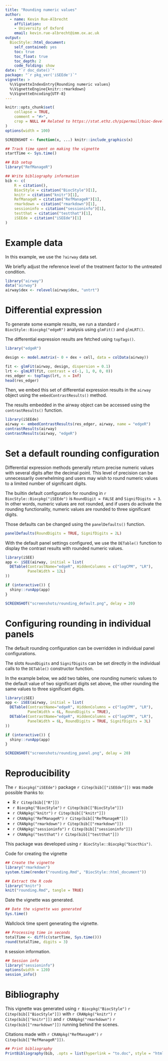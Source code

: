 ```yaml
---
title: "Rounding numeric values"
author: 
  - name: Kevin Rue-Albrecht
    affiliation:
    - University of Oxford
    email: kevin.rue-albrecht@imm.ox.ac.uk
output: 
  BiocStyle::html_document:
    self_contained: yes
    toc: true
    toc_float: true
    toc_depth: 2
    code_folding: show
date: "`r doc_date()`"
package: "`r pkg_ver('iSEEde')`"
vignette: >
  %\VignetteIndexEntry{Rounding numeric values}
  %\VignetteEngine{knitr::rmarkdown}
  %\VignetteEncoding{UTF-8}  
---
```


```r
knitr::opts_chunk$set(
    collapse = TRUE,
    comment = "#>",
    crop = NULL ## Related to https://stat.ethz.ch/pipermail/bioc-devel/2020-April/016656.html
)
options(width = 100)
```

```r
SCREENSHOT <- function(x, ...) knitr::include_graphics(x)
```

```r
## Track time spent on making the vignette
startTime <- Sys.time()

## Bib setup
library("RefManageR")

## Write bibliography information
bib <- c(
    R = citation(),
    BiocStyle = citation("BiocStyle")[1],
    knitr = citation("knitr")[1],
    RefManageR = citation("RefManageR")[1],
    rmarkdown = citation("rmarkdown")[1],
    sessioninfo = citation("sessioninfo")[1],
    testthat = citation("testthat")[1],
    iSEEde = citation("iSEEde")[1]
)
```

# Example data

In this example, we use the `?airway` data set.

We briefly adjust the reference level of the treatment factor to the untreated condition.

```r
library("airway")
data("airway")
airway$dex <- relevel(airway$dex, "untrt")
```

# Differential expression

To generate some example results, we run a standard `r BiocStyle::Biocpkg("edgeR")` analysis using `glmFit()` and
`glmLRT()`.

The differential expression results are fetched using `topTags()`.

```r
library("edgeR")

design <- model.matrix(~ 0 + dex + cell, data = colData(airway))

fit <- glmFit(airway, design, dispersion = 0.1)
lrt <- glmLRT(fit, contrast = c(-1, 1, 0, 0, 0))
res_edger <- topTags(lrt, n = Inf)
head(res_edger)
```

Then, we embed this set of differential expression results in the `airway`
object using the `embedContrastResults()` method.

The results embedded in the airway object can be accessed using the `contrastResults()` function.

```r
library(iSEEde)
airway <- embedContrastResults(res_edger, airway, name = "edgeR")
contrastResults(airway)
contrastResults(airway, "edgeR")
```

# Set a default rounding configuration

Differential expression methods generally return precise numeric values with several digits after the decimal point.
This level of precision can be unnecessarily overwhelming and users may wish to round numeric values to a limited number of significant digits.

The builtin default configuration for rounding in `r BiocStyle::Biocpkg("iSEEde")` is `RoundDigit = FALSE` and `SignifDigits = 3`.
In other words, numeric values are not rounded, and if users do activate the rounding functionality, numeric values are rounded to three significant digits.

Those defaults can be changed using the `panelDefaults()` function.

```r
panelDefaults(RoundDigits = TRUE, SignifDigits = 2L)
```

With the default panel settings configured, we use the `DETable()` function to display the contrast results with rounded numeric values.

```r
library(iSEE)
app <- iSEE(airway, initial = list(
  DETable(ContrastName="edgeR", HiddenColumns = c("logCPM", "LR"),
          PanelWidth = 12L)
))

if (interactive()) {
  shiny::runApp(app)
}
```

```r
SCREENSHOT("screenshots/rounding_default.png", delay = 20)
```

# Configuring rounding in individual panels

The default rounding configuration can be overridden in individual panel configurations.

The slots `RoundDigits` and `SignifDigits` can be set directly in the individual calls to the `DETable()` constructor function.

In the example below, we add two tables, one rounding numeric values to the default value of two significant digits set above, the other rounding the same values to three significant digits.

```r
library(iSEE)
app <- iSEE(airway, initial = list(
  DETable(ContrastName="edgeR", HiddenColumns = c("logCPM", "LR"),
          PanelWidth = 6L, RoundDigits = TRUE),
  DETable(ContrastName="edgeR", HiddenColumns = c("logCPM", "LR"),
          PanelWidth = 6L, RoundDigits = TRUE, SignifDigits = 3L)
))

if (interactive()) {
  shiny::runApp(app)
}
```

```r
SCREENSHOT("screenshots/rounding_panel.png", delay = 20)
```

# Reproducibility

The `r Biocpkg("iSEEde")` package `r Citep(bib[["iSEEde"]])` was made possible
thanks to:

* R `r Citep(bib[["R"]])`
* `r Biocpkg("BiocStyle")` `r Citep(bib[["BiocStyle"]])`
* `r CRANpkg("knitr")` `r Citep(bib[["knitr"]])`
* `r CRANpkg("RefManageR")` `r Citep(bib[["RefManageR"]])`
* `r CRANpkg("rmarkdown")` `r Citep(bib[["rmarkdown"]])`
* `r CRANpkg("sessioninfo")` `r Citep(bib[["sessioninfo"]])`
* `r CRANpkg("testthat")` `r Citep(bib[["testthat"]])`

This package was developed using `r BiocStyle::Biocpkg("biocthis")`.


Code for creating the vignette

```r
## Create the vignette
library("rmarkdown")
system.time(render("rounding.Rmd", "BiocStyle::html_document"))

## Extract the R code
library("knitr")
knit("rounding.Rmd", tangle = TRUE)
```

Date the vignette was generated.

```r
## Date the vignette was generated
Sys.time()
```

Wallclock time spent generating the vignette.

```r
## Processing time in seconds
totalTime <- diff(c(startTime, Sys.time()))
round(totalTime, digits = 3)
```

`R` session information.

```r
## Session info
library("sessioninfo")
options(width = 120)
session_info()
```



# Bibliography

This vignette was generated using `r Biocpkg("BiocStyle")` `r
Citep(bib[["BiocStyle"]])` with `r CRANpkg("knitr")` `r Citep(bib[["knitr"]])`
and `r CRANpkg("rmarkdown")` `r Citep(bib[["rmarkdown"]])` running behind the
scenes.

Citations made with `r CRANpkg("RefManageR")` `r Citep(bib[["RefManageR"]])`.

```r
## Print bibliography
PrintBibliography(bib, .opts = list(hyperlink = "to.doc", style = "html"))
```

<!-- Links -->

[scheme-wikipedia]: https://en.wikipedia.org/wiki/Uniform_Resource_Identifier#Syntax
[iana-uri]: https://www.iana.org/assignments/uri-schemes/uri-schemes.xhtml
